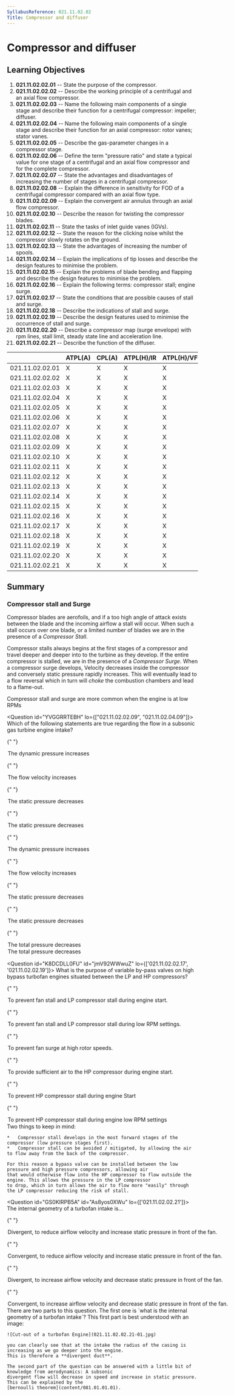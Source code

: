 ```yaml
---
SyllabusReference: 021.11.02.02
Title: Compressor and diffuser
---
```


# Compressor and diffuser

## Learning Objectives

1.  **021.11.02.02.01** -- State the purpose of the compressor.
2.  **021.11.02.02.02** -- Describe the working principle of a centrifugal and an
    axial flow compressor.
3.  **021.11.02.02.03** -- Name the following main components of a single stage
    and describe their function for a centrifugal compressor: impeller; diffuser.
4.  **021.11.02.02.04** -- Name the following main components of a single stage
    and describe their function for an axial compressor: rotor vanes; stator
    vanes.
5.  **021.11.02.02.05** -- Describe the gas-parameter changes in a compressor
    stage.
6.  **021.11.02.02.06** -- Define the term "pressure ratio" and state a typical
    value for one stage of a centrifugal and an axial flow compressor and for the
    complete compressor.
7.  **021.11.02.02.07** -- State the advantages and disadvantages of increasing
    the number of stages in a centrifugal compressor.
8.  **021.11.02.02.08** -- Explain the difference in sensitivity for FOD of a
    centrifugal compressor compared with an axial flow type.
9.  **021.11.02.02.09** -- Explain the convergent air annulus through an axial
    flow compressor.
10. **021.11.02.02.10** -- Describe the reason for twisting the compressor
    blades.
11. **021.11.02.02.11** -- State the tasks of inlet guide vanes (IGVs).
12. **021.11.02.02.12** -- State the reason for the clicking noise whilst the
    compressor slowly rotates on the ground.
13. **021.11.02.02.13** -- State the advantages of increasing the number of
    spools.
14. **021.11.02.02.14** -- Explain the implications of tip losses and describe
    the design features to minimise the problem.
15. **021.11.02.02.15** -- Explain the problems of blade bending and flapping
    and describe the design features to minimise the problem.
16. **021.11.02.02.16** -- Explain the following terms: compressor stall; engine
    surge.
17. **021.11.02.02.17** -- State the conditions that are possible causes of
    stall and surge.
18. **021.11.02.02.18** -- Describe the indications of stall and surge.
19. **021.11.02.02.19** -- Describe the design features used to minimise the
    occurrence of stall and surge.
20. **021.11.02.02.20** -- Describe a compressor map (surge envelope) with rpm
    lines, stall limit, steady state line and acceleration line.
21. **021.11.02.02.21** -- Describe the function of the diffuser.

|                 | ATPL(A) | CPL(A) | ATPL(H)/IR | ATPL(H)/VFR | CPL(H) | IR  | CBIR(A) |
| --------------- | ------- | ------ | ---------- | ----------- | ------ | --- | ------- |
| 021.11.02.02.01 | X       | X      | X          | X           | X      |     |         |
| 021.11.02.02.02 | X       | X      | X          | X           | X      |     |         |
| 021.11.02.02.03 | X       | X      | X          | X           | X      |     |         |
| 021.11.02.02.04 | X       | X      | X          | X           | X      |     |         |
| 021.11.02.02.05 | X       | X      | X          | X           | X      |     |         |
| 021.11.02.02.06 | X       | X      | X          | X           | X      |     |         |
| 021.11.02.02.07 | X       | X      | X          | X           | X      |     |         |
| 021.11.02.02.08 | X       | X      | X          | X           | X      |     |         |
| 021.11.02.02.09 | X       | X      | X          | X           | X      |     |         |
| 021.11.02.02.10 | X       | X      | X          | X           | X      |     |         |
| 021.11.02.02.11 | X       | X      | X          | X           | X      |     |         |
| 021.11.02.02.12 | X       | X      | X          | X           | X      |     |         |
| 021.11.02.02.13 | X       | X      | X          | X           | X      |     |         |
| 021.11.02.02.14 | X       | X      | X          | X           | X      |     |         |
| 021.11.02.02.15 | X       | X      | X          | X           | X      |     |         |
| 021.11.02.02.16 | X       | X      | X          | X           | X      |     |         |
| 021.11.02.02.17 | X       | X      | X          | X           | X      |     |         |
| 021.11.02.02.18 | X       | X      | X          | X           | X      |     |         |
| 021.11.02.02.19 | X       | X      | X          | X           | X      |     |         |
| 021.11.02.02.20 | X       | X      | X          | X           | X      |     |         |
| 021.11.02.02.21 | X       | X      | X          | X           | X      |     |         |

## Summary

### Compressor stall and Surge

Compressor blades are aerofoils, and if a too high angle of attack exists
between the blade and the incoming airflow a stall will occur. When such a stall
occurs over one blade, or a limited number of blades we are in the presence of a
_Compressor Stall_.

Compressor stalls always begins at the first stages of a compressor and travel
deeper and deeper into to the turbine as they develop. If the entire compressor
is stalled, we are in the presence of a _Compressor Surge_. When a compressor
surge develops, Velocity decreases inside the compressor and conversely static
pressure rapidly increases. This will eventually lead to a flow reversal which
in turn will _choke_ the combustion chambers and lead to a flame-out.

Compressor stall and surge are more common when the engine is at low RPMs

<Question id="YVGGRRTEBH" lo={["021.11.02.02.09", "021.11.02.04.09"]}>
  <Text variant="oneCorrect">
    Which of the following statements are true regarding the flow in a
    <Subject /> subsonic gas turbine engine intake?
  </Text>

{" "}

<Option
  subject={[["convergent"]]}
  why="If the cross sectional area is decreasing, and mass flow is assumed constant, the average speed of the flow must be assumed to increase. If the speed of the flow increases so does the dynamic pressure."
>
  The dynamic pressure increases
</Option>

{" "}

<Option
  subject={[["convergent"]]}
  why="If the cross sectional area is decreasing, and mass flow is assumed constant, the average speed of the flow must be assumed to increase."
>
  The flow velocity increases
</Option>

{" "}

<Option
  subject={[["convergent"]]}
  why="Both temperature and pressure follow the same pattern. As total temperature must remain constant, if dynamic temperature increases, static temperature decreases."
>
  The static pressure decreases
</Option>

{" "}

<Option
  subject={[["convergent"]]}
  why="Both temperature and pressure follow the same pattern. As total Pressure must remain constant, if dynamic pressure increases, static pressure decreases."
>
  The static pressure decreases
</Option>

{" "}

<Option
  subject={[["divergent"]]}
  why="If the cross sectional area is decreasing, and mass flow is assumed constant, the average speed of the flow must be assumed to increase. If the speed of the flow increases so does the dynamic pressure."
>
  The dynamic pressure increases
</Option>

{" "}

<Option
  subject={[["divergent"]]}
  why="If the cross sectional area is decreasing, and mass flow is assumed constant, the average speed of the flow must be assumed to increase."
>
  The flow velocity increases
</Option>

{" "}

<Option
  subject={[["divergent"]]}
  why="Both temperature and pressure follow the same pattern. As total temperature must remain constant, if dynamic temperature increases, static temperature decreases."
>
  The static pressure decreases
</Option>

{" "}

<Option
  subject={[["divergent"]]}
  why="Both temperature and pressure follow the same pattern. As total Pressure must remain constant, if dynamic pressure increases, static pressure decreases."
>
  The static pressure decreases
</Option>

{" "}

<Option
  subject={[["divergent"], ["convergent"]]}
  why="Total temperature and pressure remain constant when going through a duct."
>
  The total pressure decreases
</Option>

  <Option subject={[["divergent"], ["convergent"]]} why="Total temperature and pressure remain constant when going through a duct.">
    The total pressure decreases
  </Option>
</Question>

<Question id="K8DCDLL0FU" id="jmV92WWwuZ" lo={['021.11.02.02.17', '021.11.02.02.19']}>
  <Text variant="oneCorrect">What is the purpose of variable by-pass valves on high bypass turbofan engines situated between the LP and HP compressors?</Text>

{" "}

<Option id="jmV92WWwuZ-1" subject={[[]]} why="">
  To prevent fan stall and LP compressor stall during engine start.
</Option>

{" "}

<Option id="jmV92WWwuZ-2" subject={[[]]} why="">
  To prevent fan stall and LP compressor stall during low RPM settings.
</Option>

{" "}

<Option
  id="jmV92WWwuZ-3"
  why="This answer contradicts itself as Fan surges are an event that develops at low rotor speeds"
>
  To prevent fan surge at high rotor speeds.
</Option>

{" "}

<Option
  id="jmV92WWwuZ-4"
  why="The bypass valves remove air that would otherwise flow from the LP compressor into the HP compressor. This answer therefore makes no sense as this bypass valves cannot help provide additional air to the HP compressor."
>
  To provide sufficient air to the HP compressor during engine start.
</Option>

{" "}

<Option
  id="jmV92WWwuZ-5"
  why="This option makes no sense as compressor stall develops in the Low pressure compressor, not the high pressure compressor."
>
  To prevent HP compressor stall during engine Start
</Option>

{" "}

<Option
  id="jmV92WWwuZ-6"
  why="This option makes no sense as compressor stall develops in the Low pressure compressor, not the high pressure compressor."
>
  To prevent HP compressor stall during engine low RPM settings
</Option>

  <Explanation>
    Two things to keep in mind:

    *   Compressor stall develops in the most forward stages of the compressor (low pressure stages first).
    *   Compressor stall can be avoided / mitigated, by allowing the air to flow away from the back of the compressor.

    For this reason a bypass valve can be installed between the low pressure and high pressure compressors, allowing air
    that would otherwise flow into the HP compressor to flow outside the engine. This allows the pressure in the LP compressor
    to drop, which in turn allows the air to flow more "easily" through the LP compressor reducing the risk of stall.

  </Explanation>
</Question>

<Question id="GS0KIRPB5A" id="As8yos0XWu" lo={['021.11.02.02.21']}>
  <Text variant="oneCorrect">The internal geometry of a turbofan intake is...</Text>

{" "}

<Option id="As8yos0XWu-1" correct>
  Divergent, to reduce airflow velocity and increase static pressure in front of
  the fan.
</Option>

{" "}

<Option
  id="As8yos0XWu-2"
  why="Physically, this option does not make sense as a convergent duct would result in an increased airflow and a decreased static pressure."
>
  Convergent, to reduce airflow velocity and increase static pressure in front
  of the fan.
</Option>

{" "}

<Option
  id="As8yos0XWu-3"
  why="Physically, this option does not make sense as a divergent duct would result in an increased airflow and a decreased static pressure."
>
  Divergent, to increase airflow velocity and decrease static pressure in front
  of the fan.
</Option>

{" "}

<Option
  id="As8yos0XWu-4"
  why="Physically this answer makes sense. However, we want to increase the static pressure in front of the engine. This &#x22;helps&#x22; the air flow into the engine as the pressure inside the engine will be lower than the pressure outside, and air flows naturally from a higher to a lower pressure."
>
  Convergent, to increase airflow velocity and decrease static pressure in front
  of the fan.
</Option>

  <Explanation>
    There are two parts to this question. The first one is `what is the internal geometry of a turbofan intake`?
    This first part is best understood with an image:

    ![Cut-out of a turbofan Engine](021.11.02.02.21-01.jpg)

    you can clearly see that at the intake the radius of the casing is increasing as we go deeper into the engine.
    This is therefore a **divergent duct**.

    The second part of the question can be answered with a little bit of knowledge from aerodynamics: A subsonic
    divergent flow will decrease in speed and increase in static pressure. This can be explained by the
    [bernoulli theorem](content/081.01.01.01).

  </Explanation>
</Question>
